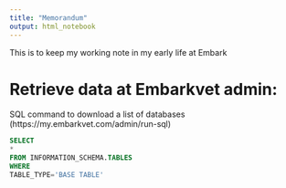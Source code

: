 ```yaml
---
title: "Memorandum"
output: html_notebook
---
```


This is to keep my working note in my early life at Embark


# Retrieve data at Embarkvet admin:
SQL command to download a list of databases (https://my.embarkvet.com/admin/run-sql)

```sql
SELECT 
* 
FROM INFORMATION_SCHEMA.TABLES 
WHERE 
TABLE_TYPE='BASE TABLE'
```

